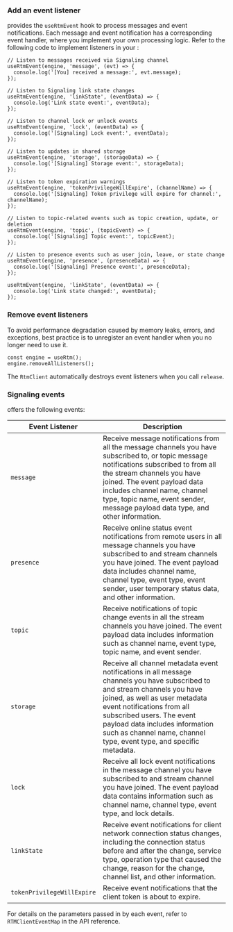 <PlatformWrapper platform="react-native">

### Add an event listener

<Vg k="SIG"/> provides the `useRtmEvent` hook to process messages and event notifications. Each message and event notification has a corresponding event handler, where you implement your own processing logic. Refer to the following code to implement listeners in your <Vpl k="CLIENT"/>:

```tsx
// Listen to messages received via Signaling channel
useRtmEvent(engine, 'message', (evt) => {
  console.log('[You] received a message:', evt.message);
});

// Listen to Signaling link state changes
useRtmEvent(engine, 'linkState', (eventData) => {
  console.log('Link state event:', eventData);
});

// Listen to channel lock or unlock events
useRtmEvent(engine, 'lock', (eventData) => {
  console.log('[Signaling] Lock event:', eventData);
});

// Listen to updates in shared storage
useRtmEvent(engine, 'storage', (storageData) => {
  console.log('[Signaling] Storage event:', storageData);
});

// Listen to token expiration warnings
useRtmEvent(engine, 'tokenPrivilegeWillExpire', (channelName) => {
  console.log('[Signaling] Token privilege will expire for channel:', channelName);
});

// Listen to topic-related events such as topic creation, update, or deletion
useRtmEvent(engine, 'topic', (topicEvent) => {
  console.log('[Signaling] Topic event:', topicEvent);
});

// Listen to presence events such as user join, leave, or state change
useRtmEvent(engine, 'presence', (presenceData) => {
  console.log('[Signaling] Presence event:', presenceData);
});

useRtmEvent(engine, 'linkState', (eventData) => {
  console.log('Link state changed:', eventData);
});
```

### Remove event listeners

To avoid performance degradation caused by memory leaks, errors, and exceptions, best practice is to unregister an event handler when you no longer need to use it. 

```tsx
const engine = useRtm();
engine.removeAllListeners();
```

The `RtmClient` automatically destroys event listeners when you call `release`.

### Signaling events

<Vpd k="SDK" /> offers the following events:  

| Event Listener            | Description             |
|---------------------------|-------------------------|
| `message`          | Receive message notifications from all the message channels you have subscribed to, or topic message notifications subscribed to from all the stream channels you have joined. The event payload data includes channel name, channel type, topic name, event sender, message payload data type, and other information. |
| `presence`         | Receive online status event notifications from remote users in all message channels you have subscribed to and stream channels you have joined. The event payload data includes channel name, channel type, event type, event sender, user temporary status data, and other information.  |
| `topic`            | Receive notifications of topic change events in all the stream channels you have joined. The event payload data includes information such as channel name, event type, topic name, and event sender. |
| `storage`          | Receive all channel metadata event notifications in all message channels you have subscribed to and stream channels you have joined, as well as user metadata event notifications from all subscribed users. The event payload data includes information such as channel name, channel type, event type, and specific metadata. |
| `lock`             | Receive all lock event notifications in the message channel you have subscribed to and stream channel you have joined. The event payload data contains information such as channel name, channel type, event type, and lock details. |
| `linkState`          | Receive event notifications for client network connection status changes, including the connection status before and after the change, service type, operation type that caused the change, reason for the change, channel list, and other information. |
| `tokenPrivilegeWillExpire`| Receive event notifications that the client token is about to expire.  |

For details on the parameters passed in by each event, refer to <Link to="{{Global.SIG_SDK_API_RN}}/interfaces/RTMClientEventMap.html">`RTMClientEventMap`</Link> in the API reference.

</PlatformWrapper>

